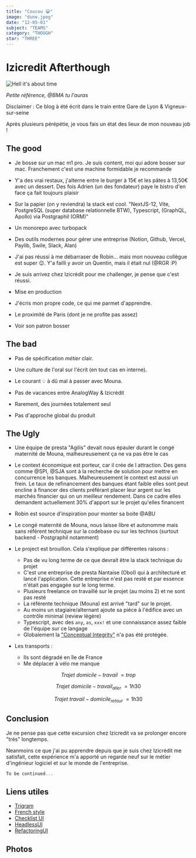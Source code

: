 ```yaml
---
title: "Coucou 😀"
image: "dune.jpeg"
date: "12-05-01"
subject: "TEAMS"
category: "THOUGH"
star: "THREE"
---
```


# Izicredit Afterthough

<img
  src="https://media.giphy.com/media/rRxOR2sKBzDJ6/giphy-downsized-large.gif"
  alt="Hell it's about time"
/>

_Petite référence, @BMA tu l'auras_

Disclaimer : Ce blog à été écrit dans le train entre Gare de Lyon & Vigneux-sur-seine

Après plusieurs pérépétie, je vous fais un état des lieux de mon nouveau job !

## The good

<ImageMdx src="/logbook/the-good.jpeg" alt="Bondy" />

- Je bosse sur un mac m1 pro. Je suis content, moi qui adore bosser sur mac. Franchement c'est une machine formidable je recommande

- Y'a des vrai restaux, j'alterne entre le burger à 15€ et les pâtes à 13,50€ avec un dessert. Des fois Adrien (un des fondateur) paye le bistro d'en face ça fait toujours plaisir

- Sur la papier (on y reviendra) la stack est cool. "NextJS-12, Vite, PostgreSQL (super database relationnelle BTW), Typescript, (GraphQL, Apollo) via Postgraphil (ORM)"

- Un monorepo avec turbopack

- Des outils modernes pour gérer une entreprise (Notion, Github, Vercel, Paylib, Swile, Slack, Alan)

- J'ai pas réussi à me débarraser de Robin... mais mon nouveau collègue est super 😉. Y'a failli y avoir un Quentin, mais il était nul (@RGR :P)

- Je suis arrivez chez Izicrédit pour me challenger, je pense que c'est réussi.

- Mise en production

- J'écris mon propre code, ce qui me parmet d'apprendre.

- Le proximité de Paris (dont je ne profite pas assez)

- Voir son patron bosser

<Quote author="Someone" quote="C'est en codant que l'on devient codeur" />

## The bad

<ImageMdx src="/logbook/the-bad.webp" alt="Bondy" />

- Pas de spécification _métier_ clair.

- Une culture de l'oral sur l'écrit (en tout cas en interne).

- Le courant 💡 à dû mal à passer avec Mouna.

- Pas de vacances entre AnalogWay & Izicrédit

- Rarement, des journées totalement seul

- Pas d'approche global du produit

## The Ugly

<ImageMdx src="/logbook/the-ugly.jpeg" alt="Bondy" />

- Une équipe de presta "Agilis" devait nous épauler durant le congé maternité de Mouna, malheureusement ça ne va pas être le cas

- Le context économique est porteur, car il crée de l attraction. Des gens comme @SPI, @SJA sont à la recherche de solution pour mettre en concurrence les banques. Malheureusement le context est aussi un frein. Le taux de refinancement des banques étant faible elles sont peut encline à financer des clients préférant placer leur argent sur les marchés financier qui on un meilleur rendement. Dans ce cadre elles demandent actuellement 30% d'apport sur le projet qu'elles financent

- Robin est source d'inspiration pour monter sa boite @ABU

- Le congé maternité de Mouna, nous laisse libre et autonomme mais sans référent technique sur la codebase ou sur les technos (surtout backend - Postgraphil notamment)

- Le project est brouillon. Cela s'explique par différentes raisons :

  - Pas de vu long terme de ce que devrait être la stack technique du projet
  - C'est une entreprise de presta Nantaise (Obol) qui à architecturé et lancé l'application. Cette entreprise n'est pas resté et par essence n'était pas engagée sur le long terme.
  - Plusieurs freelance on travaillé sur le projet (au moins 2) et ne sont pas resté
  - La référente technique (Mouna) est arrivé "tard" sur le projet.
  - Au moins un stagiaire/alternant ajoute sa piéce à l'édifice avec un contrôle minimal (review légère)
  - Typescript, avec des `any`, `as`, `xxx!` et une connaissance assez faible de l'équipe sur ce langage
  - Globalement la ["Conceptual Integrity"](https://wiki.c2.com/?ConceptualIntegrity) n'a pas été protégée.

- Les transports :

  - Ils sont dégradé en île de France
  - Me déplacer à vélo me manque

$$
Trajet\ domicile-travail\ = trop
$$

$$
 Trajet\ domicile-travail_{aller}\ = 1h30
$$

$$
Trajet\ travail-domicile_{retour}\ = 1h30
$$

## Conclusion

Je ne pense pas que cette excursion chez Izicredit va se prolonger encore "très" longtemps.

Neanmoins ce que j'ai pu apprendre depuis que je suis chez Izicrédit me satisfait, cette expérience m'a apporté un regarde neuf sur le métier d'ingénieur logiciel et sur le monde de l'entreprise.

```ts
To be continued...
```

## Liens utiles

- [Trigram](https://alexklibisz.com/2022/02/18/optimizing-postgres-trigram-search)
- [French style](https://fr.wikipedia.org/wiki/Liste_des_communes_de_France_dont_le_code_postal_ne_correspond_pas_au_d%C3%A9partement)
- [Checklist UI](https://www.checklist.design/)
- [HeadlessUI](https://headlessui.com/)
- [RefactoringUI](https://booknode.com/refactoring_ui_03392364)

## Photos

<ImageMdx src="/logbook/photos/photo_1.jpeg" alt="Poubelles" />
<ImageMdx src="/logbook/photos/photo_2.jpeg" alt="Voiture brûlée" />
<ImageMdx src="/logbook/photos/photo_3.jpeg" alt="Les pâtes du midi" />
